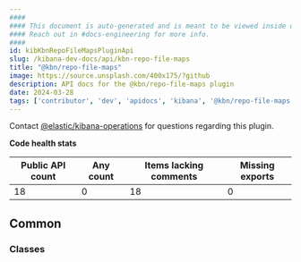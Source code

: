 ```yaml
---
####
#### This document is auto-generated and is meant to be viewed inside our experimental, new docs system.
#### Reach out in #docs-engineering for more info.
####
id: kibKbnRepoFileMapsPluginApi
slug: /kibana-dev-docs/api/kbn-repo-file-maps
title: "@kbn/repo-file-maps"
image: https://source.unsplash.com/400x175/?github
description: API docs for the @kbn/repo-file-maps plugin
date: 2024-03-28
tags: ['contributor', 'dev', 'apidocs', 'kibana', '@kbn/repo-file-maps']
---
```




Contact [@elastic/kibana-operations](https://github.com/orgs/elastic/teams/kibana-operations) for questions regarding this plugin.

**Code health stats**

| Public API count  | Any count | Items lacking comments | Missing exports |
|-------------------|-----------|------------------------|-----------------|
| 18 | 0 | 18 | 0 |

## Common

### Classes
<DocDefinitionList data={kbnRepoFileMapsObj.common.classes}/>

